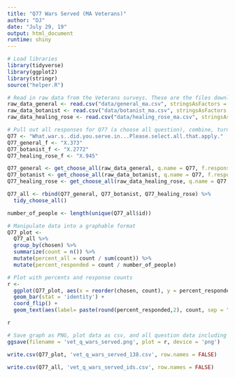 ```yaml
---
title: "Q77 Wars Served (MA Veterans)"
author: "DJ"
date: "July 29, 19"
output: html_document
runtime: shiny
---
```


```r
# Load libraries
library(tidyverse)
library(ggplot2)
library(stringr)
source("helper.R")
```

```r
# Read in raw data from the Veterans surveys. These are the files downloaded from survey monkey saved as a .csv
raw_data_general <- read.csv("data/general_ma.csv", stringsAsFactors = FALSE)
raw_data_botanist <- read.csv("data/botanist_ma.csv", stringsAsFactors = FALSE)
raw_data_healing_rose <- read.csv("data/healing_rose_ma.csv", stringsAsFactors = FALSE)
```

```r
# Pull out all responses for Q77 (a choose all question), combine, turn into a tidy data format for further processing then determine 'question n'
Q77 <- "What.war.s..did.you.serve.in...Please.select.all.that.apply."
Q77_general_f <- "X.373"
Q77_botanist_f <- "X.2772"
Q77_healing_rose_f <- "X.945"

Q77_general <- get_choose_all(raw_data_general, q.name = Q77, f.response = Q77_general_f)
Q77_botanist <- get_choose_all(raw_data_botanist, q.name = Q77, f.response = Q77_botanist_f)
Q77_healing_rose <- get_choose_all(raw_data_healing_rose, q.name = Q77, f.response = Q77_healing_rose_f)

Q77_all <- rbind(Q77_general, Q77_botanist, Q77_healing_rose) %>%
  tidy_choose_all()

number_of_people <- length(unique(Q77_all$id))
```

```r
# Manipulate data into a graphable format
Q77_plot <-
  Q77_all %>%
  group_by(chosen) %>%
  summarize(count = n()) %>%
  mutate(percent_all = count / sum(count)) %>%
  mutate(percent_responded = count / number_of_people)
```

```r
# Plot with percents and response counts
r <- 
  ggplot(Q77_plot, aes(x = reorder(chosen, count), y = percent_responded)) +
  geom_bar(stat = 'identity') +
  coord_flip() +
  geom_text(aes(label= paste(round(percent_responded,2), count, sep = "***")))

r
```

```r
# Save graph as PNG, plot data as csv, and all question data including response IDs as csv (save question n and N at end of plot file as "_x.x")
ggsave(filename = 'vet_q_wars_served.png', plot = r, device = 'png')

write.csv(Q77_plot, 'vet_q_wars_served_138.csv', row.names = FALSE)

write.csv(Q77_all, 'vet_q_wars_served_ids.csv', row.names = FALSE)
```
